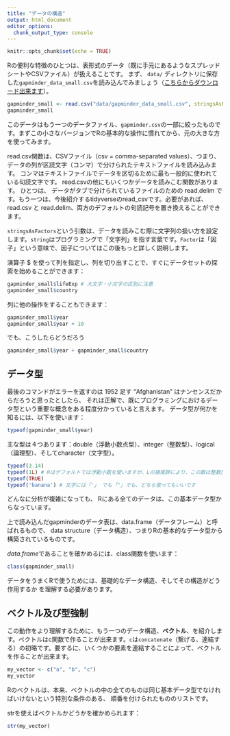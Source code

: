 ```yaml
---
title: "データの構造"
output: html_document
editor_options: 
  chunk_output_type: console
---
```


```r
knitr::opts_chunk$set(echo = TRUE)
```

Rの便利な特徴のひとつは、表形式のデータ（既に手元にあるようなスプレッドシートやCSVファイル）が扱えることです。 まず、 `data/` ディレクトリに保存した`gapminder_data_small.csv`を読み込んでみましょう（[こちらからダウンロード出来ます](https://www.dropbox.com/s/yqe5e7kaxzc91xr/gapminder_data_small.csv?dl=0)）。

```r
gapminder_small <- read.csv("data/gapminder_data_small.csv", stringsAsFactors = TRUE)
gapminder_small
```

このデータはもう一つのデータファイル、`gapminder.csv`の一部に絞ったものです。まずこの小さなバージョンでRの基本的な操作に慣れてから、元の大きな方を使ってみます。

read.csv関数は、CSVファイル（csv = comma-separated values）、つまり、 データの列が区読文字（コンマ）で分けられたテキストファイルを読み込みます。
コンマはテキストファイルでデータを区切るために最も一般的に使われている句読文字です。 read.csvの他にもいくつかデータを読みこむ関数があります。 ひとつは、 データがタブで分けられているファイルのための read.delim です。もう一つは、今後紹介するtidyverseのread_csvです。必要があれば、 read.csv と read.delim、両方のデフォルトの句読記号を置き換えることができます。

`stringsAsFactors`という引数は、データを読みこむ際に文字列の扱い方を設定します。`string`はプログラミングで「文字列」を指す言葉です。`Factor`は「因子」という意味で、因子についてはこの後もっと詳しく説明します。

演算子 $ を使って列を指定し、列を切り出すことで、すぐにデータセットの探索を始めることができます：

```r
gapminder_small$lifeExp # 大文字・小文字の区別に注意
gapminder_small$country
```

列に他の操作をすることもできます：

```r
gapminder_small$year
gapminder_small$year + 10
```

でも、こうしたらどうだろう

```r
gapminder_small$year + gapminder_small$country
```

## データ型

最後のコマンドがエラーを返すのは 1952 足す "Afghanistan" はナンセンスだからだろうと思ったとしたら、 それは正解で、既にプログラミングにおけるデータ型という重要な概念をある程度分かっていると言えます。 データ型が何かを知るには、以下を使います：

```r
typeof(gapminder_small$year)
```

主な型は４つあります：double（浮動小数点型）、integer（整数型）、logical（論理型）、そしてcharacter（文字型）。

```r
typeof(3.14)
typeof(1L) # Rはデフォルトでは浮動小数を使いますが、Lの接尾辞により、この数は整数型になります
typeof(TRUE)
typeof('banana') # 文字には「'」 でも「"」でも、どちら使ってもいいです
```

どんなに分析が複雑になっても、 Rにある全てのデータは、この基本データ型からなっています。

上で読み込んだgapminderのデータ表は、data.frame（データフレーム）と呼ばれるもので、 data structure（データ構造）、つまりRの基本的なデータ型から構築されているものです。

*data.frame*であることを確かめるには、class関数を使います：

```r
class(gapminder_small)
```

データをうまくRで使うためには、基礎的なデータ構造、そしてその構造がどう作用するか を理解する必要があります。

## ベクトル及び型強制

この動作をより理解するために、もう一つのデータ構造、**ベクトル**、を紹介します。ベクトルはc関数で作ることが出来ます。`c`は`concatenate`（繋げる、連結する）の初略です。要するに、いくつかの要素を連結することによって、ベクトルを作ることが出来ます。

```r
my_vector <- c("a", "b", "c")
my_vector
```

Rのベクトルは、本来、ベクトルの中の全てのものは同じ基本データ型でなければいけないという特別な条件のある、 順番を付けられたもののリストです。 

strを使えばベクトルかどうかを確かめられます：

```r
str(my_vector)
```

